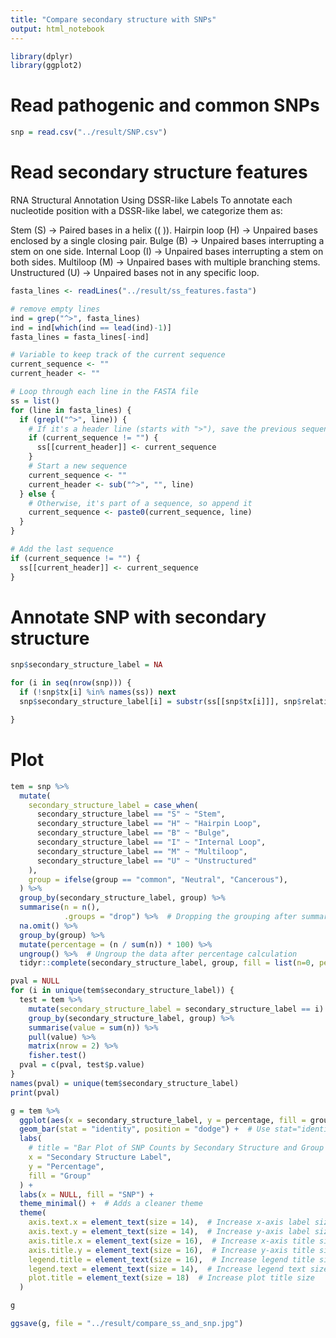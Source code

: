 ```yaml
---
title: "Compare secondary structure with SNPs"
output: html_notebook
---
```


```r
library(dplyr)
library(ggplot2)
```


# Read pathogenic and common SNPs

```r
snp = read.csv("../result/SNP.csv")
```

# Read secondary structure features

RNA Structural Annotation Using DSSR-like Labels
To annotate each nucleotide position with a DSSR-like label, we categorize them as:

Stem (S) → Paired bases in a helix (( )).
Hairpin loop (H) → Unpaired bases enclosed by a single closing pair.
Bulge (B) → Unpaired bases interrupting a stem on one side.
Internal Loop (I) → Unpaired bases interrupting a stem on both sides.
Multiloop (M) → Unpaired bases with multiple branching stems.
Unstructured (U) → Unpaired bases not in any specific loop.

```r
fasta_lines <- readLines("../result/ss_features.fasta")

# remove empty lines
ind = grep("^>", fasta_lines)
ind = ind[which(ind == lead(ind)-1)]
fasta_lines = fasta_lines[-ind]

# Variable to keep track of the current sequence
current_sequence <- ""
current_header <- ""

# Loop through each line in the FASTA file
ss = list()
for (line in fasta_lines) {
  if (grepl("^>", line)) {
    # If it's a header line (starts with ">"), save the previous sequence (if any)
    if (current_sequence != "") {
      ss[[current_header]] <- current_sequence
    }
    # Start a new sequence
    current_sequence <- ""
    current_header <- sub("^>", "", line) 
  } else {
    # Otherwise, it's part of a sequence, so append it
    current_sequence <- paste0(current_sequence, line)
  }
}

# Add the last sequence
if (current_sequence != "") {
  ss[[current_header]] <- current_sequence
}
```

# Annotate SNP with secondary structure

```r
snp$secondary_structure_label = NA

for (i in seq(nrow(snp))) {
  if (!snp$tx[i] %in% names(ss)) next
  snp$secondary_structure_label[i] = substr(ss[[snp$tx[i]]], snp$relative_pos[i], snp$relative_pos[i])

}
```

# Plot

```r
tem = snp %>%
  mutate(
    secondary_structure_label = case_when(
      secondary_structure_label == "S" ~ "Stem",
      secondary_structure_label == "H" ~ "Hairpin Loop",
      secondary_structure_label == "B" ~ "Bulge",
      secondary_structure_label == "I" ~ "Internal Loop",
      secondary_structure_label == "M" ~ "Multiloop",
      secondary_structure_label == "U" ~ "Unstructured"
    ),
    group = ifelse(group == "common", "Neutral", "Cancerous"),
  ) %>%
  group_by(secondary_structure_label, group) %>%
  summarise(n = n(), 
            .groups = "drop") %>%  # Dropping the grouping after summarising
  na.omit() %>%
  group_by(group) %>%
  mutate(percentage = (n / sum(n)) * 100) %>%
  ungroup() %>%  # Ungroup the data after percentage calculation
  tidyr::complete(secondary_structure_label, group, fill = list(n=0, percentage = 0))

pval = NULL
for (i in unique(tem$secondary_structure_label)) {
  test = tem %>%
    mutate(secondary_structure_label = secondary_structure_label == i) %>%
    group_by(secondary_structure_label, group) %>%
    summarise(value = sum(n)) %>%
    pull(value) %>%
    matrix(nrow = 2) %>%
    fisher.test()
  pval = c(pval, test$p.value)
}
names(pval) = unique(tem$secondary_structure_label)
print(pval)

g = tem %>%
  ggplot(aes(x = secondary_structure_label, y = percentage, fill = group)) +
  geom_bar(stat = "identity", position = "dodge") +  # Use stat="identity" for summarized data
  labs(
    # title = "Bar Plot of SNP Counts by Secondary Structure and Group (Percentage)",
    x = "Secondary Structure Label",
    y = "Percentage",
    fill = "Group"
  ) +
  labs(x = NULL, fill = "SNP") +
  theme_minimal() +  # Adds a cleaner theme
  theme(
    axis.text.x = element_text(size = 14),  # Increase x-axis label size
    axis.text.y = element_text(size = 14),  # Increase y-axis label size
    axis.title.x = element_text(size = 16),  # Increase x-axis title size
    axis.title.y = element_text(size = 16),  # Increase y-axis title size
    legend.title = element_text(size = 16),  # Increase legend title size
    legend.text = element_text(size = 14),  # Increase legend text size
    plot.title = element_text(size = 18)  # Increase plot title size
  )

g

ggsave(g, file = "../result/compare_ss_and_snp.jpg")
```


